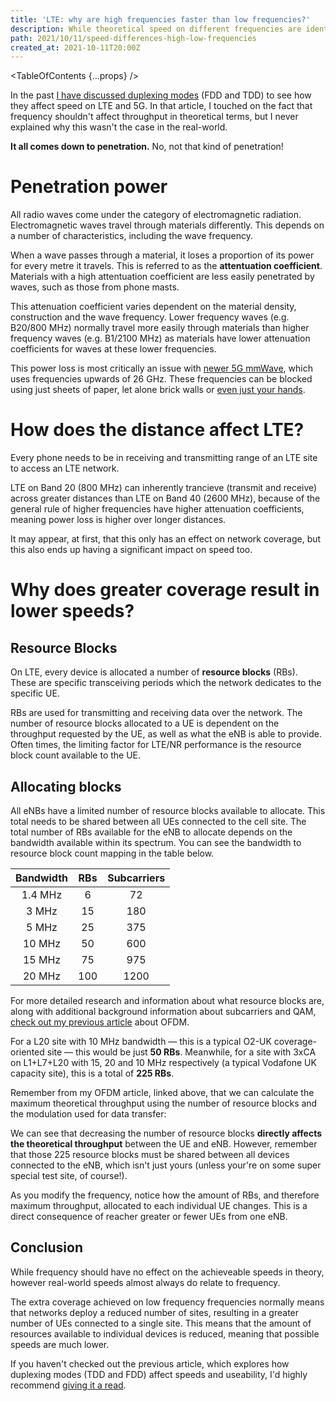 ```yaml
---
title: 'LTE: why are high frequencies faster than low frequencies?'
description: While theoretical speed on different frequencies are identical on LTE, this is very rarely the case in the real world. Why is that?
path: 2021/10/11/speed-differences-high-low-frequencies
created_at: 2021-10-11T20:00Z
---
```



<TableOfContents {...props} />

In the past [I have discussed duplexing modes](/blog/2021/07/24/lte-bands-and-duplex-modes) (FDD and TDD) to see how they affect speed on LTE and
5G. In that article, I touched on the fact that frequency shouldn't affect throughput in theoretical terms, but I never explained why this wasn't
the case in the real-world.

**It all comes down to penetration.** No, not that kind of penetration!

# Penetration power

All radio waves come under the category of electromagnetic radiation. Electromagnetic waves travel through materials differently. This depends on
a number of characteristics, including the wave frequency.

When a wave passes through a material, it loses a proportion of its power for every metre it travels. This is referred to as the **attentuation
coefficient**. Materials with a high attentuation coefficient are less easily penetrated by waves, such as those from phone masts.

This attenuation coefficient varies dependent on the material density, construction and the wave frequency. Lower frequency waves (e.g. B20/800
MHz) normally travel more easily through materials than higher frequency waves (e.g. B1/2100 MHz) as materials have lower attenuation
coefficients for waves at these lower frequencies.

This power loss is most critically an issue with [newer 5G mmWave](https://www.androidauthority.com/what-is-5g-mmwave-933631/), which uses
frequencies upwards of 26 GHz. These frequencies can be blocked using just sheets of paper, let alone brick walls or
[even just your hands](https://www.eetimes.com/mwc-are-your-5-fingers-blocking-your-5g/).

<SineWaveDampeningSimulator />

# How does the distance affect LTE?

Every phone needs to be in receiving and transmitting range of an LTE site to access an LTE network.

LTE on Band 20 (800 MHz) can inherently trancieve (transmit and receive) across greater distances than LTE on Band 40 (2600 MHz), because of the
general rule of higher frequencies have higher attenuation coefficients, meaning power loss is higher over longer distances.

It may appear, at first, that this only has an effect on network coverage, but this also ends up having a significant impact on speed too.

# Why does greater coverage result in lower speeds?

## Resource Blocks

On LTE, every device is allocated a number of **resource blocks** (RBs). These are specific transceiving periods which the network dedicates to
the specific <Tooltip text="user equipment">UE</Tooltip>.

RBs are used for transmitting and receiving data over the network. The number of resource blocks allocated to a UE is dependent on the throughput
requested by the UE, as well as what the <Tooltip text="eNodeB">eNB</Tooltip> is able to provide. Often times, the limiting factor for LTE/NR
performance is the resource block count available to the UE.

## Allocating blocks

All <Tooltip text="eNodeB">eNB</Tooltip>s have a limited number of resource blocks available to allocate. This total needs to be shared between
all UEs connected to the cell site. The total number of RBs available for the eNB to allocate depends on the bandwidth available within its
spectrum. You can see the bandwidth to resource block count mapping in the table below.

<div class="narrow">

| Bandwidth | RBs | Subcarriers |
| :-------: | :-: | :---------: |
|  1.4 MHz  |  6  |     72      |
|   3 MHz   | 15  |     180     |
|   5 MHz   | 25  |     375     |
|  10 MHz   | 50  |     600     |
|  15 MHz   | 75  |     975     |
|  20 MHz   | 100 |    1200     |

</div>

<FactBox title="Previous article">

For more detailed research and information about what resource blocks are, along with additional background information about subcarriers and
QAM, [check out my previous article](/blog/2021/08/21/ofdm-subcarriers-rb-in-4g-lte-and-5g) about <!--
--><Tooltip text="orthogonal frequency division multiplexing">OFDM</Tooltip>.

</FactBox>

For a <Tooltip text="LTE band 20">L20</Tooltip> site with 10 MHz bandwidth &mdash; this is a typical O2-UK coverage-oriented site &mdash; this
would be just **50 RBs**. Meanwhile, for a site with 3xCA on L1+L7+L20 with 15, 20 and 10 MHz respectively (a typical Vodafone UK capacity site),
this is a total of **225 RBs**.

Remember from my OFDM article, linked above, that we can calculate the maximum theoretical throughput using the number of resource blocks and
the modulation used for data transfer:

<figure role="group">
  <MathBlock
    title="Max throughput calculation"
    math="\text{subcarrier count} = \text{RB count} \times 12\\\text{max throughput (bps)} = 15000 \times \text{subcarrier count} \times \text{bits per symbol}"
  />
  <MathBlock
    color="neutral"
    title="Example"
    footer="45 MHz (225 resource blocks) at 256 QAM"
    math="\text{subcarrier count} = 225 \times 12 = 2700\\2700 \times 15000 \times 8 = 324\space\text{Mbps}"
  />
</figure>

We can see that decreasing the number of resource blocks **directly affects the theoretical throughput** between the UE and eNB. However,
remember that those 225 resource blocks must be shared between all devices connected to the eNB, which isn't just yours (unless your're on some
super special test site, of course!).

<CoverageResourceBlocksDiagram />

As you modify the frequency, notice how the amount of RBs, and therefore maximum throughput, allocated to each individual UE changes. This is a
direct consequence of reacher greater or fewer UEs from one eNB.

## Conclusion

While frequency should have no effect on the achieveable speeds in theory, however real-world speeds almost always do relate to frequency.

The extra coverage achieved on low frequency frequencies normally means that networks deploy a reduced number of sites, resulting in a greater
number of UEs connected to a single site. This means that the amount of resources available to individual devices is reduced, meaning that
possible speeds are much lower.

If you haven't checked out the previous article, which explores how duplexing modes (TDD and FDD) affect speeds and useability, I'd highly
recommend [giving it a read](/blog/2021/07/24/lte-bands-and-duplex-modes).

